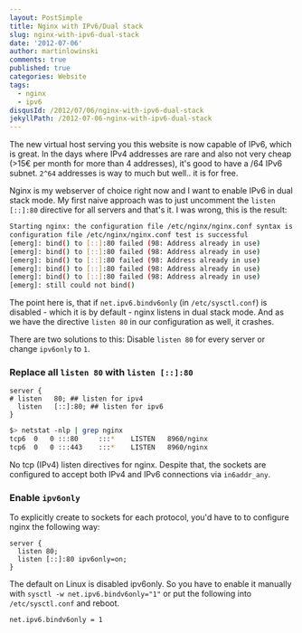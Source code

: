 ```yaml
---
layout: PostSimple
title: Nginx with IPv6/Dual stack
slug: nginx-with-ipv6-dual-stack
date: '2012-07-06'
author: martinlowinski
comments: true
published: true
categories: Website
tags:
  - nginx
  - ipv6
disqusId: /2012/07/06/nginx-with-ipv6-dual-stack
jekyllPath: /2012-07-06-nginx-with-ipv6-dual-stack
---
```


The new virtual host serving you this website is now capable of IPv6, which is great. In the days where IPv4 addresses are rare and also not very cheap (>15€ per month for more than 4 addresses), it's good to have a /64 IPv6 subnet. `2^64` addresses is way to much but well.. it is for free.

Nginx is my webserver of choice right now and I want to enable IPv6 in dual stack mode. My first naive approach was to just uncomment the `listen [::]:80` directive for all servers and that's it. I was wrong, this is the result:

```bash
Starting nginx: the configuration file /etc/nginx/nginx.conf syntax is ok
configuration file /etc/nginx/nginx.conf test is successful
[emerg]: bind() to [::]:80 failed (98: Address already in use)
[emerg]: bind() to [::]:80 failed (98: Address already in use)
[emerg]: bind() to [::]:80 failed (98: Address already in use)
[emerg]: bind() to [::]:80 failed (98: Address already in use)
[emerg]: bind() to [::]:80 failed (98: Address already in use)
[emerg]: still could not bind()
```

The point here is, that if `net.ipv6.bindv6only` (in `/etc/sysctl.conf`) is disabled - which it is by default - nginx listens in dual stack mode. And as we have the directive `listen 80` in our configuration as well, it crashes.

There are two solutions to this: Disable `listen 80` for every server or change `ipv6only` to `1`.

### Replace all `listen 80` with `listen [::]:80`

```nginx
server {
# listen   80; ## listen for ipv4
  listen   [::]:80; ## listen for ipv6
}
```

```bash
$> netstat -nlp | grep nginx
tcp6  0   0 :::80     :::*    LISTEN   8960/nginx
tcp6  0   0 :::443    :::*    LISTEN   8960/nginx
```

No tcp (IPv4) listen directives for nginx. Despite that, the sockets are configured to accept both IPv4 and IPv6 connections via `in6addr_any`.

### Enable `ipv6only`

To explicitly create to sockets for each protocol, you'd have to to configure nginx the following way:

```nginx
server {
  listen 80;
  listen [::]:80 ipv6only=on;
}
```

The default on Linux is disabled ipv6only. So you have to enable it manually with `sysctl -w net.ipv6.bindv6only="1"` or put the following into `/etc/sysctl.conf` and reboot.

```nginx
net.ipv6.bindv6only = 1
```
